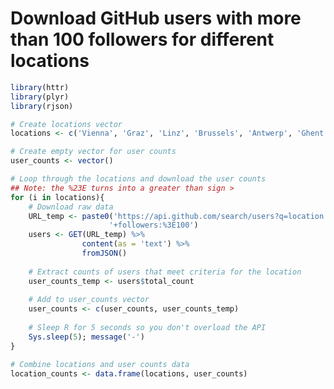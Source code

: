 # Download GitHub users with more than 100 followers for different locations

```r
library(httr)
library(plyr)
library(rjson)

# Create locations vector
locations <- c('Vienna', 'Graz', 'Linz', 'Brussels', 'Antwerp', 'Ghent', 'Liege', 'Edmonton', 'Calgary', 'Winnipeg', 'Vancouver', 'Quebec', 'Montreal', 'Ottawa-Gatineau', 'Toronto', 'Hamilton', 'Zurich', 'Geneva', 'Basel', 'Valparaiso', 'Santiago', 'Concepcion', 'Prague', 'Brno', 'Ostrava', 'Berlin', 'Hamburg', 'Munich', 'Cologne', 'Frankfurt', 'Essen', 'Stuttgart', 'Leipzig', 'Dresden', 'Dortmund', 'Dusseldorf', 'Bremen', 'Hanover', 'Nuremberg', 'Bochum', 'Freiburg im Breisgau', 'Augsburg', 'Bonn', 'Karlsruhe', 'Saarbrucken', 'Duisburg', 'Mannheim', 'Munster', 'Aachen', 'Copenhagen', 'Tallinn', 'Madrid', 'Barcelona', 'Valencia', 'Seville', 'Zaragoza', 'Malaga', 'Palmas', 'Bilbao', 'Helsinki', 'Paris', 'Lyon', 'Toulouse', 'Strasbourg', 'Bordeaux', 'Nantes', 'Lille', 'Montpellier', 'Saint-Etienne', 'Rennes', 'Grenoble', 'Toulon', 'Marseille', 'Nice', 'Rouen', 'Athens', 'Thessalonica', 'Budapest', 'Dublin', 'Rome', 'Milan', 'Naples', 'Turin', 'Palermo', 'Genova', 'Florence', 'Bari', 'Bologna', 'Catania', 'Venice', 'Sapporo', 'Sendai', 'Niigata', 'Toyama', 'Nagano', 'Kanazawa', 'Utsunomiya', 'Maebashi', 'Mito', 'Tokyo', 'Kofu', 'Nagoya', 'Numazu', 'Osaka', 'Shizuoka', 'Anjo', 'Yokkaichi', 'Himeji', 'Toyohashi', 'Hamamatsu', 'Okayama', 'Kurashiki', 'Fukuyama', 'Hiroshima', 'Takamatsu', 'Wakayama', 'Tokushima', 'Kitakyushu', 'Matsuyama', 'Fukuoka', 'Kochi', 'Oita', 'Kumamoto', 'Nagasaki', 'Kagoshima', 'Naha', 'Seoul Incheon', 'Cheongju', 'Daejeon', 'Pohang', 'Daegu', 'Jeonju', 'Ulsan', 'Busan', 'Changwon', 'Gwangju', 'Mexicali', 'Tijuana', 'Juarez', 'Hermosillo', 'Chihuahua', 'Reynosa', 'Monterrey', 'Torreon', 'Saltillo', 'Culiacan', 'Durango', 'Tampico', 'San Luis Potosi', 'Aguascalientes', 'Benito Juarez', 'Leon', 'Merida', 'Guadalajara', 'Irapuato', 'Queretaro', 'Celaya', 'Pachuca de Soto', 'Morelia', 'Mexico City', 'Xalapa', 'Toluca', 'Veracruz', 'Puebla', 'Cuernavaca', 'Centro', 'Oaxaca de Juarez', 'Acapulco de Juarez', 'Tuxtla Gutierrez', 'The Hague', 'Amsterdam', 'Rotterdam', 'Utrecht', 'Eindjoven', 'Oslo', 'Warsaw', 'Lodz', 'Krakow', 'Wroclaw', 'Poznan', 'Gdansk', 'Lublin', 'Katowice', 'Lisbon', 'Porto', 'Stockholm', 'Gothenburg', 'Malmo', 'Ljubljana', 'Bratislava', 'London', 'Birmingham', 'Leeds', 'Bradford', 'Liverpool', 'Manchester', 'Cardiff', 'Sheffield', 'Bristol', 'Newcastle', 'Leicester', 'Portsmouth', 'Nottingham', 'Glasgow', 'Edinburgh', 'Seattle', 'Portland', 'Minneapolis', 'Milwaukee', 'Madison', 'Buffalo', 'Grand Rapids', 'Albany', 'Detroit', 'Boston', 'Chicago', 'Providence', 'Toledo', 'Cleveland', 'Des Moines', 'Omaha', 'Akron', 'New York', 'Salt Lake City', 'Pittsburgh', 'Harrisburg', 'Philadelphia', 'Columbus', 'Denver', 'Indianapolis', 'Dayton', 'Baltimore', 'Cincinnati', 'Washington', 'Kansas City', 'Colorado Springs', 'Saint Louis', 'Sacramento/Roseville', 'Louisville', 'San Fransisco', 'Wichita', 'Richmond', 'Norfolk-Portsmouth-Chesapeake-Virginia beach', 'Fresno', 'Las Vegas', 'Nashville', 'Tulsa', 'Raleigh', 'Oklahoma city', 'Charlotte', 'Albuquerque', 'Memphis', 'Little Rock', 'Los Angeles', 'Columbia', 'Atlanta', 'Phoenix', 'Birmingham', 'Dallas', 'San Diego', 'Fort Worth', 'Charleston', 'Tucson', 'El Paso', 'Baton Rouge', 'Austin', 'Jacksonville', 'New Orleans', 'Houston', 'San Antonio', 'Orlando', 'Clearwater/Saint Petersburg', 'Tampa', 'Miami', 'Mcallen')

# Create empty vector for user counts
user_counts <- vector()

# Loop through the locations and download the user counts
## Note: the %23E turns into a greater than sign >
for (i in locations){
    # Download raw data
    URL_temp <- paste0('https://api.github.com/search/users?q=location:', i,
                      '+followers:%3E100')
    users <- GET(URL_temp) %>% 
                content(as = 'text') %>% 
                fromJSON()               
    
    # Extract counts of users that meet criteria for the location
    user_counts_temp <- users$total_count
    
    # Add to user_counts vector
    user_counts <- c(user_counts, user_counts_temp)
    
    # Sleep R for 5 seconds so you don't overload the API
    Sys.sleep(5); message('-')
}

# Combine locations and user counts data
location_counts <- data.frame(locations, user_counts)
```
